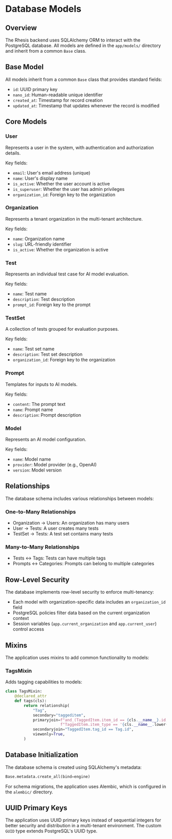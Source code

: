 # Database Models

## Overview

The Rhesis backend uses SQLAlchemy ORM to interact with the PostgreSQL database. All models are defined in the `app/models/` directory and inherit from a common `Base` class.

## Base Model

All models inherit from a common `Base` class that provides standard fields:

- `id`: UUID primary key
- `nano_id`: Human-readable unique identifier
- `created_at`: Timestamp for record creation
- `updated_at`: Timestamp that updates whenever the record is modified

## Core Models

### User

Represents a user in the system, with authentication and authorization details.

Key fields:
- `email`: User's email address (unique)
- `name`: User's display name
- `is_active`: Whether the user account is active
- `is_superuser`: Whether the user has admin privileges
- `organization_id`: Foreign key to the organization

### Organization

Represents a tenant organization in the multi-tenant architecture.

Key fields:
- `name`: Organization name
- `slug`: URL-friendly identifier
- `is_active`: Whether the organization is active

### Test

Represents an individual test case for AI model evaluation.

Key fields:
- `name`: Test name
- `description`: Test description
- `prompt_id`: Foreign key to the prompt

### TestSet

A collection of tests grouped for evaluation purposes.

Key fields:
- `name`: Test set name
- `description`: Test set description
- `organization_id`: Foreign key to the organization

### Prompt

Templates for inputs to AI models.

Key fields:
- `content`: The prompt text
- `name`: Prompt name
- `description`: Prompt description

### Model

Represents an AI model configuration.

Key fields:
- `name`: Model name
- `provider`: Model provider (e.g., OpenAI)
- `version`: Model version

## Relationships

The database schema includes various relationships between models:

### One-to-Many Relationships

- Organization → Users: An organization has many users
- User → Tests: A user creates many tests
- TestSet → Tests: A test set contains many tests

### Many-to-Many Relationships

- Tests ↔ Tags: Tests can have multiple tags
- Prompts ↔ Categories: Prompts can belong to multiple categories

## Row-Level Security

The database implements row-level security to enforce multi-tenancy:

- Each model with organization-specific data includes an `organization_id` field
- PostgreSQL policies filter data based on the current organization context
- Session variables (`app.current_organization` and `app.current_user`) control access

## Mixins

The application uses mixins to add common functionality to models:

### TagsMixin

Adds tagging capabilities to models:

```python
class TagsMixin:
    @declared_attr
    def tags(cls):
        return relationship(
            "Tag",
            secondary="taggeditem",
            primaryjoin=f"and_(TaggedItem.item_id == {cls.__name__}.id, "
                        f"TaggedItem.item_type == '{cls.__name__.lower()}')",
            secondaryjoin="TaggedItem.tag_id == Tag.id",
            viewonly=True,
        )
```

## Database Initialization

The database schema is created using SQLAlchemy's metadata:

```python
Base.metadata.create_all(bind=engine)
```

For schema migrations, the application uses Alembic, which is configured in the `alembic/` directory.

## UUID Primary Keys

The application uses UUID primary keys instead of sequential integers for better security and distribution in a multi-tenant environment. The custom `GUID` type extends PostgreSQL's UUID type.
